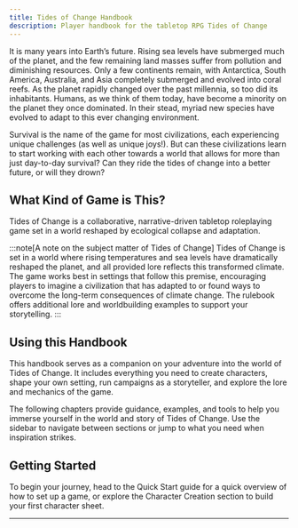 ```yaml
---
title: Tides of Change Handbook
description: Player handbook for the tabletop RPG Tides of Change
---
```



It is many years into Earth’s future. Rising sea levels have submerged much of the planet, and the few remaining land masses suffer from pollution and diminishing resources. Only a few continents remain, with Antarctica, South America, Australia, and Asia completely submerged and evolved into coral reefs. As the planet rapidly changed over the past millennia, so too did its inhabitants. Humans, as we think of them today, have become a minority on the planet they once dominated. In their stead, myriad new species have evolved to adapt to this ever changing environment.

Survival is the name of the game for most civilizations, each experiencing unique challenges (as well as unique joys!). But can these civilizations learn to start working with each other towards a world that allows for more than just day-to-day survival? Can they ride the tides of change into a better future, or will they drown?

## What Kind of Game is This?

Tides of Change is a collaborative, narrative-driven tabletop roleplaying game set in a world reshaped by ecological collapse and adaptation.

:::note[A note on the subject matter of Tides of Change]
Tides of Change is set in a world where rising temperatures and sea levels have dramatically reshaped the planet, and all provided lore reflects this transformed climate. The game works best in settings that follow this premise, encouraging players to imagine a civilization that has adapted to or found ways to overcome the long-term consequences of climate change. The rulebook offers additional lore and worldbuilding examples to support your storytelling.
:::

## Using this Handbook

This handbook serves as a companion on your adventure into the world of Tides of Change. It includes everything you need to create characters, shape your own setting, run campaigns as a storyteller, and explore the lore and mechanics of the game.

The following chapters provide guidance, examples, and tools to help you immerse yourself in the world and story of Tides of Change. Use the sidebar to navigate between sections or jump to what you need when inspiration strikes.

## Getting Started

To begin your journey, head to the Quick Start guide for a quick overview of how to set up a game, or explore the Character Creation section to build your first character sheet.

---

<CardGrid>
    <LinkCard
        title="Character Creation"
        href="./getting-started/character-creation/"
        description="Step-by-step guidance to build your character, choose a background, and shape their story."
    />
    <LinkCard
        title="Quick Start"
        href="./getting-started/quick-start/"
        description="Jump right into the game with a ready made character and a quick setup guide."
    />
</CardGrid>
